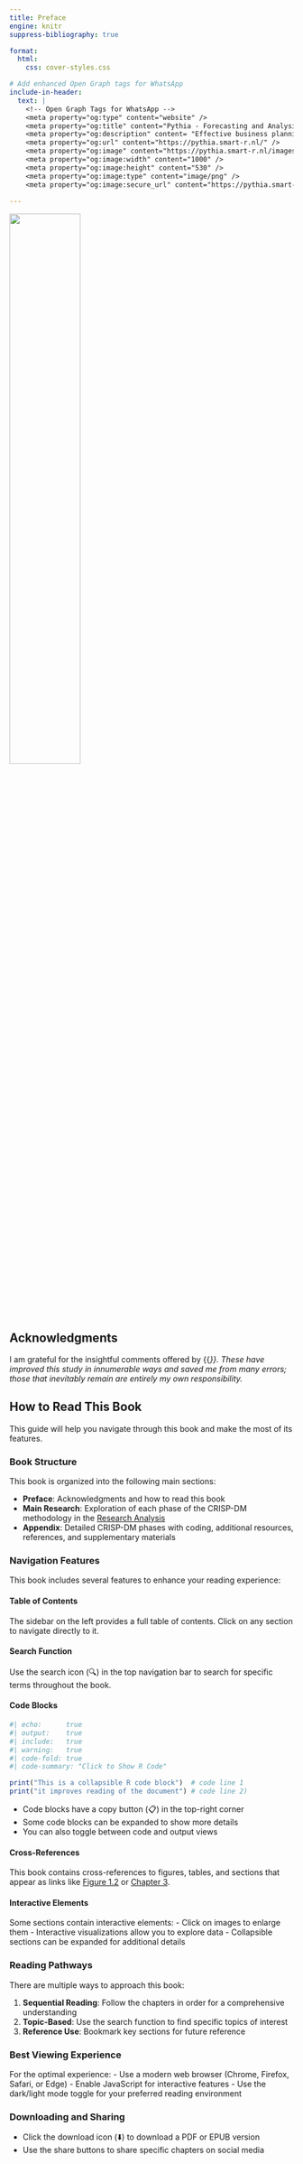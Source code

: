 ```yaml
---
title: Preface
engine: knitr
suppress-bibliography: true

format:
  html:
    css: cover-styles.css

# Add enhanced Open Graph tags for WhatsApp
include-in-header:
  text: |
    <!-- Open Graph Tags for WhatsApp -->
    <meta property="og:type" content="website" />
    <meta property="og:title" content="Pythia - Forecasting and Analysis" />
    <meta property="og:description" content= "Effective business planning relies heavily on consistent and accurate forecasts across various levels of aggregation, granularity, and time horizons.." />
    <meta property="og:url" content="https://pythia.smart-r.nl/" />
    <meta property="og:image" content="https://pythia.smart-r.nl/images/pythia_logo_cover.png" />
    <meta property="og:image:width" content="1000" />
    <meta property="og:image:height" content="530" />
    <meta property="og:image:type" content="image/png" />
    <meta property="og:image:secure_url" content="https://pythia.smart-r.nl/images/pythia_logo_cover.png" />        
        
---
```


::: {.cover-container}
![](images/pythia_logo_cover.png){width=50% fig-align="center" .cover-image}
:::


## Acknowledgments {.appendix .unnumbered}

I am grateful for the insightful comments offered by {{<var mentor >}}. These have improved this study in innumerable ways and saved me from many errors; those that inevitably remain are entirely my own responsibility.

## How to Read This Book

This guide will help you navigate through this book and make the most of its features.

### Book Structure

This book is organized into the following main sections:

- **Preface**: Acknowledgments and how to read this book
- **Main Research**: Exploration of each phase of the CRISP-DM methodology in the [Research Analysis](nb/00_pythias_advice_rev.html) 
- **Appendix**: Detailed CRISP-DM phases with coding, additional resources, references, and supplementary materials

### Navigation Features

This book includes several features to enhance your reading experience:

#### Table of Contents
The sidebar on the left provides a full table of contents. Click on any section to navigate directly to it.

#### Search Function
Use the search icon (🔍) in the top navigation bar to search for specific terms throughout the book.

#### Code Blocks

```r
#| echo:      true
#| output:    true
#| include:   true
#| warning:   true
#| code-fold: true
#| code-summary: "Click to Show R Code"

print("This is a collapsible R code block")  # code line 1
print("it improves reading of the document") # code line 2)
```

- Code blocks have a copy button (📋) in the top-right corner
- Some code blocks can be expanded to show more details
- You can also toggle between code and output views

#### Cross-References
This book contains cross-references to figures, tables, and sections that appear as links like [Figure 1.2](#) or [Chapter 3](#).

#### Interactive Elements
Some sections contain interactive elements:
- Click on images to enlarge them
- Interactive visualizations allow you to explore data
- Collapsible sections can be expanded for additional details

### Reading Pathways

There are multiple ways to approach this book:

1. **Sequential Reading**: Follow the chapters in order for a comprehensive understanding
2. **Topic-Based**: Use the search function to find specific topics of interest
3. **Reference Use**: Bookmark key sections for future reference

### Best Viewing Experience

For the optimal experience:
- Use a modern web browser (Chrome, Firefox, Safari, or Edge)
- Enable JavaScript for interactive features
- Use the dark/light mode toggle for your preferred reading environment

### Downloading and Sharing

- Click the download icon (⬇️) to download a PDF or EPUB version
- Use the share buttons to share specific chapters on social media